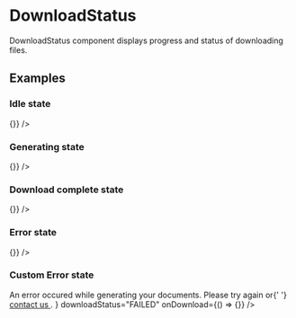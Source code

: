 

<Meta title="JSX/DownloadStatus" component={DownloadStatus} />

# DownloadStatus

DownloadStatus component displays progress and status of downloading files.

## Examples

### Idle state

<Preview>
  <DownloadStatus downloadStatus="INITIAL" onDownload={() => {}} />
</Preview>

### Generating state

<Preview>
  <DownloadStatus downloadStatus="GENERATING" onDownload={() => {}} />
</Preview>

### Download complete state

<Preview>
  <DownloadStatus downloadStatus="COMPLETED" onDownload={() => {}} />
</Preview>

### Error state

<Preview>
  <DownloadStatus downloadStatus="FAILED" onDownload={() => {}} />
</Preview>

### Custom Error state

<Preview>
  <DownloadStatus
    customFail={
      <>
        An error occured while generating your documents. Please try again or{' '}
        <a
          className='tc-primary-500'
          href={`mailto:help@yourcompany.com`}
          target="_blank"
          rel="noopener noreferrer"
        >
          contact us
        </a>
        .
      </>
    }
    downloadStatus="FAILED"
    onDownload={() => {}}
  />
</Preview>


